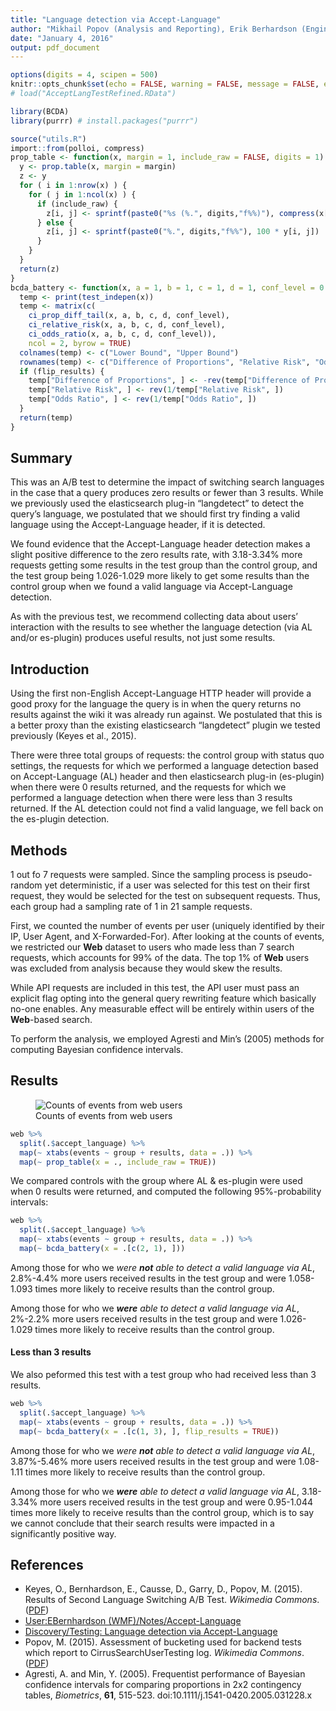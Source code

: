 ```yaml
---
title: "Language detection via Accept-Language"
author: "Mikhail Popov (Analysis and Reporting), Erik Berhardson (Engineering and Data Collection), Dan Garry (Management), Oliver Keyes (Review)"
date: "January 4, 2016"
output: pdf_document
---
```


```r
options(digits = 4, scipen = 500)
knitr::opts_chunk$set(echo = FALSE, warning = FALSE, message = FALSE, eval = FALSE)
# load("AcceptLangTestRefined.RData")
```

```r
library(BCDA)
library(purrr) # install.packages("purrr")
```

```r
source("utils.R")
import::from(polloi, compress)
prop_table <- function(x, margin = 1, include_raw = FALSE, digits = 1) {
  y <- prop.table(x, margin = margin)
  z <- y
  for ( i in 1:nrow(x) ) {
    for ( j in 1:ncol(x) ) {
      if (include_raw) {
        z[i, j] <- sprintf(paste0("%s (%.", digits,"f%%)"), compress(x[i, j], digits), 100 * y[i, j])
      } else {
        z[i, j] <- sprintf(paste0("%.", digits,"f%%"), 100 * y[i, j])
      }
    }
  }
  return(z)
}
bcda_battery <- function(x, a = 1, b = 1, c = 1, d = 1, conf_level = 0.95, flip_results = FALSE) {
  temp <- print(test_indepen(x))
  temp <- matrix(c(
    ci_prop_diff_tail(x, a, b, c, d, conf_level),
    ci_relative_risk(x, a, b, c, d, conf_level),
    ci_odds_ratio(x, a, b, c, d, conf_level)),
    ncol = 2, byrow = TRUE)
  colnames(temp) <- c("Lower Bound", "Upper Bound")
  rownames(temp) <- c("Difference of Proportions", "Relative Risk", "Odds Ratio")
  if (flip_results) {
    temp["Difference of Proportions", ] <- -rev(temp["Difference of Proportions", ])
    temp["Relative Risk", ] <- rev(1/temp["Relative Risk", ])
    temp["Odds Ratio", ] <- rev(1/temp["Odds Ratio", ])
  }
  return(temp)
}
```

## Summary

This was an A/B test to determine the impact of switching search languages in the case that a query produces zero results or fewer than 3 results. While we previously used the elasticsearch plug-in "langdetect" to detect the query's language, we postulated that we should first try finding a valid language using the Accept-Language header, if it is detected.

We found evidence that the Accept-Language header detection makes a slight positive difference to the zero results rate, with 3.18-3.34% more requests getting some results in the test group than the control group, and the test group being 1.026-1.029 more likely to get some results than the control group when we found a valid language via Accept-Language detection.

As with the previous test, we recommend collecting data about users' interaction with the results to see whether the language detection (via AL and/or es-plugin) produces useful results, not just some results.

## Introduction

Using the first non-English Accept-Language HTTP header will provide a good proxy for the language the query is in when the query returns no results against the wiki it was already run against. We postulated that this is a better proxy than the existing elasticsearch "langdetect" plugin we tested previously (Keyes et al., 2015).

There were three total groups of requests: the control group with status quo settings, the requests for which we performed a language detection based on Accept-Language (AL) header and then elasticsearch plug-in (es-plugin) when there were 0 results returned, and the requests for which we performed a language detection when there were less than 3 results returned. If the AL detection could not find a valid language, we fell back on the es-plugin detection.

## Methods

1 out fo 7 requests were sampled. Since the sampling process is pseudo-random yet deterministic, if a user was selected for this test on their first request, they would be selected for the test on subsequent requests. Thus, each group had a sampling rate of 1 in 21 sample requests.

First, we counted the number of events per user (uniquely identified by their IP, User Agent, and X-Forwarded-For). After looking at the counts of events, we restricted our **Web** dataset to users who made less than 7 search requests, which accounts for 99% of the data. The top 1% of **Web** users was excluded from analysis because they would skew the results.

While API requests are included in this test, the API user must pass an explicit flag opting into the general query rewriting feature which basically no-one enables. Any measurable effect will be entirely within users of the **Web**-based search.

To perform the analysis, we employed Agresti and Min's (2005) methods for computing Bayesian confidence intervals.

## Results

![Counts of events from web users](figures/web_events.png)

```r
web %>%
  split(.$accept_language) %>%
  map(~ xtabs(events ~ group + results, data = .)) %>%
  map(~ prop_table(x = ., include_raw = TRUE))
```

We compared controls with the group where AL & es-plugin were used when 0 results were returned, and computed the following 95%-probability intervals:

```r
web %>%
  split(.$accept_language) %>%
  map(~ xtabs(events ~ group + results, data = .)) %>%
  map(~ bcda_battery(x = .[c(2, 1), ]))
```

Among those for who we *were __not__ able to detect a valid language via AL*, 2.8%-4.4% more users received results in the test group and were 1.058-1.093 times more likely to receive results than the control group.

Among those for who we *__were__ able to detect a valid language via AL*, 2%-2.2% more users received results in the test group and were 1.026-1.029 times more likely to receive results than the control group.

#### Less than 3 results

We also peformed this test with a test group who had received less than 3 results.

```r
web %>%
  split(.$accept_language) %>%
  map(~ xtabs(events ~ group + results, data = .)) %>%
  map(~ bcda_battery(x = .[c(1, 3), ], flip_results = TRUE))
```

Among those for who we *were __not__ able to detect a valid language via AL*, 3.87%-5.46% more users received results in the test group and were 1.08-1.11 times more likely to receive results than the control group.

Among those for who we *__were__ able to detect a valid language via AL*, 3.18-3.34% more users received results in the test group and were 0.95-1.044 times more likely to receive results than the control group, which is to say we cannot conclude that their search results were impacted in a significantly positive way.

## References

- Keyes, O., Bernhardson, E., Causse, D., Garry, D., Popov, M. (2015). Results of Second Language Switching A/B Test. *Wikimedia Commons*. ([PDF](https://commons.wikimedia.org/wiki/File:Second_Language_Switching_Test.pdf))
- [User:EBernhardson (WMF)/Notes/Accept-Language](https://www.mediawiki.org/wiki/User:EBernhardson_(WMF)/Notes/Accept-Language)
- [Discovery/Testing: Language detection via Accept-Language](https://meta.wikimedia.org/wiki/Discovery/Testing#Language_detection_via_Accept-Language)
- Popov, M. (2015). Assessment of bucketing used for backend tests which report to CirrusSearchUserTesting log. *Wikimedia Commons*. ([PDF](https://commons.wikimedia.org/wiki/File:Wikimedia_Cirrus_Bucketing_Assessment.pdf))
- Agresti, A. and Min, Y. (2005). Frequentist performance of Bayesian confidence intervals for comparing proportions in 2x2 contingency tables, *Biometrics*, **61**, 515-523. doi:10.1111/j.1541-0420.2005.031228.x
